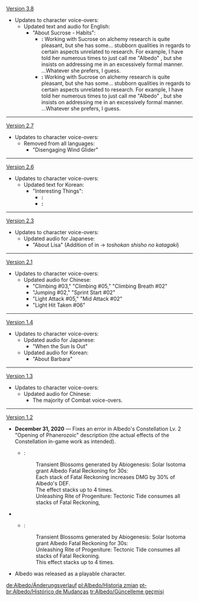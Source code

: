 {{Change History/Header}}
[[Version 3.8]]
* Updates to character voice-overs:
** Updated text and audio for English:
*** "About Sucrose - Habits":
**** '''{{Color|Old}}:''' Working with Sucrose on alchemy research is quite pleasant, but she has some... stubborn qualities in regards to certain aspects unrelated to research. For example, I have told her numerous times to just call me "Albedo" {{Color|Old|since we are about the same age}}, but she insists on addressing me in an excessively formal manner. ...Whatever she prefers, I guess.
**** '''{{Color|New}}:''' Working with Sucrose on alchemy research is quite pleasant, but she has some... stubborn qualities in regards to certain aspects unrelated to research. For example, I have told her numerous times to just call me "Albedo" {{Color|New|since we are hardly generations apart}}, but she insists on addressing me in an excessively formal manner. {{Color|New|*sigh*}} ...Whatever she prefers, I guess.
----
[[Version 2.7]]
* Updates to character voice-overs:
** Removed from all languages:
*** "Disengaging Wind Glider"
----
[[Version 2.6]]
* Updates to character voice-overs:
** Updated text for Korean:
*** "Interesting Things":
**** '''{{Color|Old}}:''' {{ko|더 많은 석화 고목을 알고 싶다고? 흠흠… 인근 비경에서 네가 봤다던 나무는 사실 그리 오래된 게 아니야. 잘 여문 나무는 보통 2–3km까지 자랄 수 있고, 뿌리에 큰 거미가 모이지. 그 거미를 치자와 레몬그라스에 묶고 백두구를 발라 몇 시간 동안 훈연하면 그 향기는 정말이지… 잊을 수가 없어}}
**** '''{{Color|New}}:''' {{ko|석화 고목에 관한 걸 더 많이 알고 싶다고? 음… 인근 비경에서 네가 봤다던 나무는 사실 그리 오래된 게 아니야. 잘 여문 나무는 보통 2–3km까지 자랄 수 있고, 뿌리에 큰 거미가 모이지. 그 거미를 치자와 레몬그라스에 묶고 백두구를 발라 몇 시간 동안 훈연하면 그 향기는 정말이지…잊을 수가 없어}}
----
[[Version 2.3]]
* Updates to character voice-overs:
** Updated audio for Japanese:
*** "About Lisa" (Addition of {{ja|館}} in {{ja|図書館|tosho shisho no katagaki}} → ''toshokan shisho no katagaki'')
----
[[Version 2.1]]
* Updates to character voice-overs:
** Updated audio for Chinese:
*** "Climbing #03," "Climbing #05," "Climbing Breath #02"
*** "Jumping #02," "Sprint Start #02"
*** "Light Attack #05," "Mid Attack #02"
*** "Light Hit Taken #06"
----
[[Version 1.4]]
* Updates to character voice-overs:
** Updated audio for Japanese:
*** "When the Sun Is Out"
** Updated audio for Korean:
*** "About Barbara"
----
[[Version 1.3]]
* Updates to character voice-overs:
** Updated audio for Chinese:
*** The majority of Combat voice-overs.
----
[[Version 1.2]]
* '''December 31, 2020''' &mdash; Fixes an error in Albedo's Constellation Lv. 2 "Opening of Phanerozoic" description (the actual effects of the Constellation in-game work as intended).
** {{Color|Old description}}:
:::Transient Blossoms generated by Abiogenesis: Solar Isotoma grant Albedo Fatal Reckoning for 30s:
:::Each stack of Fatal Reckoning increases DMG by 30% of Albedo's DEF.
:::The effect stacks up to 4 times.
:::Unleashing Rite of Progeniture: Tectonic Tide consumes all stacks of Fatal Reckoning, {{Highlight|increasing the DMG dealt by the Tectonic Tide and Fatal Blossoms based on the number of stacks consumed.}}
** {{Color|New description}}:
:::Transient Blossoms generated by Abiogenesis: Solar Isotoma grant Albedo Fatal Reckoning for 30s:
:::Unleashing Rite of Progeniture: Tectonic Tide consumes all stacks of Fatal Reckoning. {{Highlight|Each stack of Fatal Reckoning consumed increases the DMG dealt by Fatal Blossoms and Rite of Progeniture: Tectonic Tide's burst DMG by 30% of Albedo's DEF.}}
:::This effect stacks up to 4 times.

* Albedo was released as a playable character.
<noinclude>


[[de:Albedo/Änderungsverlauf]]
[[pl:Albedo/Historia zmian]]
[[pt-br:Albedo/Histórico de Mudanças]]
[[tr:Albedo/Güncelleme geçmişi]]
</noinclude>